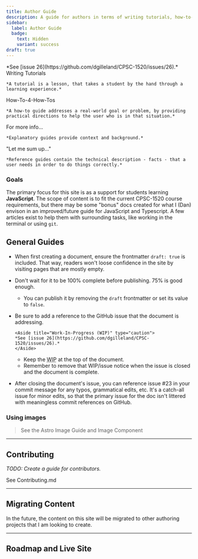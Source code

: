 ```yaml
---
title: Author Guide
description: A guide for authors in terms of writing tutorials, how-to-guides, explanations, and references.
sidebar:
  label: Author Guide
  badge: 
    text: Hidden
    variant: success
draft: true
---
```



<Aside title="Work-In-Progress (WIP)" type="caution">
*See [issue 26](https://github.com/dgilleland/CPSC-1520/issues/26).*
</Aside>

<CardGrid>
  <Card title="Tutorials" icon="pen">
    <LinkButton variant="primary" icon="pen" iconPlacement="start" href="/CPSC-1520/about/writing-tutorials">Writing Tutorials</LinkButton>

    *A tutorial is a lesson, that takes a student by the hand through a learning experience.*
  </Card>
  <Card title="How-To Guides" icon="open-book">
    <LinkButton variant="secondary" icon="open-book" iconPlacement="start" href="/CPSC-1520/about/writing-how-to-guides">How-To-4-How-Tos</LinkButton>

    *A how-to guide addresses a real-world goal or problem, by providing practical directions to help the user who is in that situation.*
  </Card>
  <Card title="Explanations" icon="document">
    <LinkButton variant="secondary" icon="document" iconPlacement="start" href="/CPSC-1520/about/writing-explanations">For more info...</LinkButton>

    *Explanatory guides provide context and background.*
  </Card>
  <Card title="References" icon="comment">
    <LinkButton variant="secondary" icon="comment" iconPlacement="start" href="/CPSC-1520/about/writing-reference-docs">"Let me sum up..."</LinkButton>

    *Reference guides contain the technical description - facts - that a user needs in order to do things correctly.*
  </Card>
</CardGrid>

### Goals

The primary focus for this site is as a support for students learning **JavaScript**. The scope of content is to fit the current CPSC-1520 course requirements, but there may be some "bonus" docs created for what I (Dan) envison in an improved/future guide for JavaScript and Typescript. A few articles exist to help them with surrounding tasks, like working in the terminal or using `git`.

## General Guides

- When first creating a document, ensure the frontmatter `draft: true` is included. That way, readers won't loose confidence in the site by visiting pages that are mostly empty.
- Don't wait for it to be 100% complete before publishing. 75% is good enough.
  - You can publish it by removing the `draft` frontmatter or set its value to `false`.
- Be sure to add a reference to the GitHub issue that the document is addressing.

  ```mdx
  <Aside title="Work-In-Progress (WIP)" type="caution">
  *See [issue 26](https://github.com/dgilleland/CPSC-1520/issues/26).*
  </Aside>
  ```

  - Keep the <abbr title="Work In Progress">WIP</abbr> at the top of the document.
  - Remember to remove that WIP/issue notice when the issue is closed and the document is complete.
- After closing the document's issue, you can reference issue #23 in your commit message for any typos, grammatical edits, etc. It's a catch-all issue for minor edits, so that the primary issue for the doc isn't littered with meaningless commit references on GitHub.

### Using images

> See the Astro <LinkButton href="https://docs.astro.build/en/guides/images/" target="_blank" variant='minimal' icon="external">Image Guide</LinkButton> and <LinkButton href="https://docs.astro.build/en/reference/modules/astro-assets/#image-" target="_blank" variant='minimal' icon="external">Image Component</LinkButton>

----

## Contributing

*TODO: Create a guide for contributors.*

<LinkButton variant="secondary" icon="external" href="https://contributing.md/" target="_blank">See Contributing.md</LinkButton>

----

## Migrating Content

In the future, the content on this site will be migrated to other authoring projects that I am looking to create.

----

## Roadmap and Live Site

<CardGrid>
  <LinkCard title="See the Roadmap" href="https://github.com/dgilleland/CPSC-1520/issues/1" target="_blank" />
  <LinkCard title="Open Live Site" href="https://dgilleland.github.io/CPSC-1520/about/start-here/" target="_blank" />
</CardGrid>
